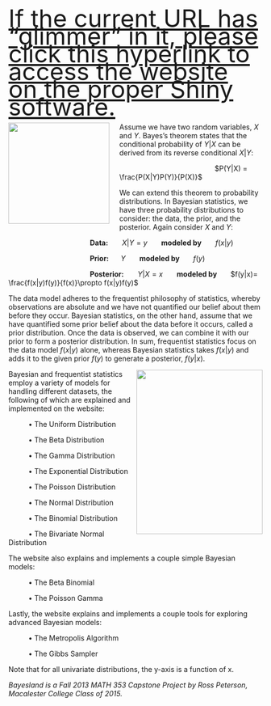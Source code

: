 <head>
<style>
p.big {
    line-height: 250%;
}
</style>
</head>
<br>
<p class="big">
<font size="40"><a href="https://rlpeterson42.shinyapps.io/BayesApp/">If the current URL has "glimmer" in it, please click this hyperlink to access the website on the proper Shiny software.</a></font>
</p>

<img src="http://www.arthurx.org/Thomas_Bayes/Thomas_Bayes_Grafure.gif" width="200" height="200" align="left" style="margin-right: 20px;margin-bottom: 20px;">

Assume we have two random variables, $X$ and $Y$. Bayes's theorem states that the conditional probability of $Y|X$ can be derived from its reverse conditional $X|Y$:

&nbsp;&nbsp;&nbsp;&nbsp;&nbsp;&nbsp;&nbsp;&nbsp;&nbsp;&nbsp;&nbsp;&nbsp;&nbsp;&nbsp;&nbsp;&nbsp;&nbsp;&nbsp;&nbsp;&nbsp;&nbsp;&nbsp;&nbsp;&nbsp;&nbsp;&nbsp;&nbsp;&nbsp;&nbsp;&nbsp;&nbsp;&nbsp;&nbsp;&nbsp;&nbsp;&nbsp;&nbsp;&nbsp;&nbsp;&nbsp;&nbsp;&nbsp;&nbsp;&nbsp;&nbsp;&nbsp;&nbsp;&nbsp;$P(Y|X) = \frac{P(X|Y)P(Y)}{P(X)}$

We can extend this theorem to probability distributions. In Bayesian statistics, we have three probability distributions to consider: the data, the prior, and the posterior. Again consider $X$ and $Y$:

&nbsp;&nbsp;&nbsp;&nbsp;&nbsp;&nbsp;&nbsp;&nbsp;&nbsp;&nbsp;&nbsp;&nbsp;&nbsp;&nbsp;&nbsp;&nbsp;&nbsp;&nbsp;&nbsp;&nbsp;&nbsp;&nbsp;&nbsp;&nbsp;&nbsp;&nbsp;&nbsp;&nbsp;&nbsp;&nbsp;&nbsp;&nbsp;&nbsp;&nbsp;&nbsp;&nbsp;&nbsp;&nbsp;&nbsp;&nbsp;&nbsp;<b>Data:</b> &nbsp;&nbsp;&nbsp;&nbsp;&nbsp; $X|Y = y$ &nbsp;&nbsp;&nbsp;&nbsp;&nbsp; <b>modeled by</b> &nbsp;&nbsp;&nbsp;&nbsp;&nbsp; $f(x|y)$

&nbsp;&nbsp;&nbsp;&nbsp;&nbsp;&nbsp;&nbsp;&nbsp;&nbsp;&nbsp;&nbsp;&nbsp;&nbsp;&nbsp;&nbsp;&nbsp;&nbsp;&nbsp;&nbsp;&nbsp;&nbsp;&nbsp;&nbsp;&nbsp;&nbsp;&nbsp;&nbsp;&nbsp;&nbsp;&nbsp;&nbsp;&nbsp;&nbsp;&nbsp;&nbsp;&nbsp;&nbsp;&nbsp;&nbsp;&nbsp;&nbsp;<b>Prior:</b>&nbsp;&nbsp;&nbsp;&nbsp;&nbsp; $Y$ &nbsp;&nbsp;&nbsp;&nbsp;&nbsp; <b> modeled by </b> &nbsp;&nbsp;&nbsp;&nbsp;&nbsp; $f(y)$

&nbsp;&nbsp;&nbsp;&nbsp;&nbsp;&nbsp;&nbsp;&nbsp;&nbsp;&nbsp;&nbsp;&nbsp;&nbsp;&nbsp;&nbsp;&nbsp;&nbsp;&nbsp;&nbsp;&nbsp;&nbsp;&nbsp;&nbsp;&nbsp;&nbsp;&nbsp;&nbsp;&nbsp;&nbsp;&nbsp;&nbsp;&nbsp;&nbsp;&nbsp;&nbsp;&nbsp;&nbsp;&nbsp;&nbsp;&nbsp;&nbsp;<b>Posterior:</b> &nbsp;&nbsp;&nbsp;&nbsp;&nbsp; $Y|X = x$ &nbsp;&nbsp;&nbsp;&nbsp;&nbsp; <b> modeled by </b> &nbsp;&nbsp;&nbsp;&nbsp;&nbsp; $f(y|x)= \frac{f(x|y)f(y)}{f(x)}\propto f(x|y)f(y)$

The data model adheres to the frequentist philosophy of statistics, whereby observations are absolute and we have not quantified our belief about them before they occur. Bayesian statistics, on the other hand, assume that we have quantified some prior belief about the data before it occurs, called a prior distribution. Once the data is observed, we can combine it with our prior to form a posterior distribution. In sum, frequentist statistics focus on the data model $f(x|y)$ alone, whereas Bayesian statistics takes $f(x|y)$ and adds it to the given prior $f(y)$ to generate a posterior, $f(y|x)$. 

<img src="http://markpsite.files.wordpress.com/2013/07/seashell.png" width="250" height="325" align="right">

Bayesian and frequentist statistics employ a variety of models for handling different datasets, the following of which are explained and implemented on the website:

&nbsp;&nbsp;&nbsp;&nbsp;&nbsp;&nbsp;&nbsp;&nbsp;&nbsp;&nbsp;&bull; The Uniform Distribution

&nbsp;&nbsp;&nbsp;&nbsp;&nbsp;&nbsp;&nbsp;&nbsp;&nbsp;&nbsp;&bull; The Beta Distribution

&nbsp;&nbsp;&nbsp;&nbsp;&nbsp;&nbsp;&nbsp;&nbsp;&nbsp;&nbsp;&bull; The Gamma Distribution

&nbsp;&nbsp;&nbsp;&nbsp;&nbsp;&nbsp;&nbsp;&nbsp;&nbsp;&nbsp;&bull; The Exponential Distribution

&nbsp;&nbsp;&nbsp;&nbsp;&nbsp;&nbsp;&nbsp;&nbsp;&nbsp;&nbsp;&bull; The Poisson Distribution

&nbsp;&nbsp;&nbsp;&nbsp;&nbsp;&nbsp;&nbsp;&nbsp;&nbsp;&nbsp;&bull; The Normal Distribution

&nbsp;&nbsp;&nbsp;&nbsp;&nbsp;&nbsp;&nbsp;&nbsp;&nbsp;&nbsp;&bull; The Binomial Distribution

&nbsp;&nbsp;&nbsp;&nbsp;&nbsp;&nbsp;&nbsp;&nbsp;&nbsp;&nbsp;&bull; The Bivariate Normal Distribution

The website also explains and implements a couple simple Bayesian models:

&nbsp;&nbsp;&nbsp;&nbsp;&nbsp;&nbsp;&nbsp;&nbsp;&nbsp;&nbsp;&bull; The Beta Binomial

&nbsp;&nbsp;&nbsp;&nbsp;&nbsp;&nbsp;&nbsp;&nbsp;&nbsp;&nbsp;&bull; The Poisson Gamma

Lastly, the website explains and implements a couple tools for exploring advanced Bayesian models:

&nbsp;&nbsp;&nbsp;&nbsp;&nbsp;&nbsp;&nbsp;&nbsp;&nbsp;&nbsp;&bull; The Metropolis Algorithm

&nbsp;&nbsp;&nbsp;&nbsp;&nbsp;&nbsp;&nbsp;&nbsp;&nbsp;&nbsp;&bull; The Gibbs Sampler 

Note that for all univariate distributions, the y-axis is a function of x.

<i> Bayesland is a Fall 2013 MATH 353 Capstone Project by Ross Peterson, Macalester College Class of 2015. </i>
